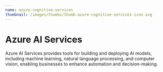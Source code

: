 ```yaml
---
name: azure-cognitive-services
thumbnail: /images/thumbs/thumb-azure-cognitive-services-icon.svg
---
```


# Azure AI Services

Azure AI Services provides tools for building and deploying AI models, including machine learning, natural language processing, and computer vision, enabling businesses to enhance automation and decision-making.
